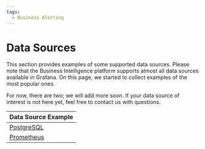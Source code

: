 ```yaml
---
tags:
  - Business Alerting
---
```


# Data Sources

This section provides examples of some supported data sources. Please note that the Business Intelligence platform supports almost all data sources available in Grafana. On this page, we started to collect examples of the most popular ones. 

For now, there are two; we will add more soon. If your data source of interest is not here yet, feel free to contact us with questions. 

| Data Source Example          | 
| ---------------------------- | 
| [PostgreSQL](../datasources/postgresql)  | 
| [Prometheus](../datasources/prometheus)  | 


